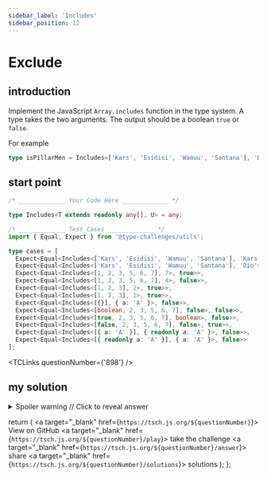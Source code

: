 ```yaml
---
sidebar_label: 'Includes'
sidebar_position: 12
---
```


# Exclude

## introduction

Implement the JavaScript `Array.includes` function in the type system. A type takes the two arguments. The output should be a boolean `true` or `false`.

For example

```ts
type isPillarMen = Includes<['Kars', 'Esidisi', 'Wamuu', 'Santana'], 'Dio'>; // expected to be `false`
```

## start point

```ts
/* _____________ Your Code Here _____________ */

type Includes<T extends readonly any[], U> = any;

/* _____________ Test Cases _____________ */
import { Equal, Expect } from '@type-challenges/utils';

type cases = [
  Expect<Equal<Includes<['Kars', 'Esidisi', 'Wamuu', 'Santana'], 'Kars'>, true>>,
  Expect<Equal<Includes<['Kars', 'Esidisi', 'Wamuu', 'Santana'], 'Dio'>, false>>,
  Expect<Equal<Includes<[1, 2, 3, 5, 6, 7], 7>, true>>,
  Expect<Equal<Includes<[1, 2, 3, 5, 6, 7], 4>, false>>,
  Expect<Equal<Includes<[1, 2, 3], 2>, true>>,
  Expect<Equal<Includes<[1, 2, 3], 1>, true>>,
  Expect<Equal<Includes<[{}], { a: 'A' }>, false>>,
  Expect<Equal<Includes<[boolean, 2, 3, 5, 6, 7], false>, false>>,
  Expect<Equal<Includes<[true, 2, 3, 5, 6, 7], boolean>, false>>,
  Expect<Equal<Includes<[false, 2, 3, 5, 6, 7], false>, true>>,
  Expect<Equal<Includes<[{ a: 'A' }], { readonly a: 'A' }>, false>>,
  Expect<Equal<Includes<[{ readonly a: 'A' }], { a: 'A' }>, false>>
];
```

<TCLinks questionNumber={'898'} />

## my solution

<details>

<summary>Spoiler warning // Click to reveal answer</summary>

```ts twoslash
type isEqual<X, Y> = (<T>() => T extends X ? 1 : 2) extends <T>() => T extends Y ? 1 : 2
  ? true
  : false;
type Includes<T, U> = T extends [infer F, ...infer Rest]
  ? isEqual<F, U> extends true
    ? true
    : Rest extends []
    ? false
    : Includes<Rest, U>
  : false;
```

</details>

  return (
    <span className="badge-links">
      <a target="\_blank" href={`https://tsch.js.org/${questionNumber}`}>
        View on GitHub
      </a>
      <a target="\_blank" href={`https://tsch.js.org/${questionNumber}/play`}>
        take the challenge
      </a>
      <a target="\_blank" href={`https://tsch.js.org/${questionNumber}/answer`}>
        share
      </a>
      <a target="\_blank" href={`https://tsch.js.org/${questionNumber}/solutions`}>
        solutions
      </a>
    </span>
  );
};
